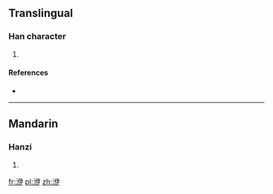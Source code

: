 ==Translingual==

===Han character===
{{Han char|rn=85|rad=水|as=06|sn=9|four=37157|canj=EOSK}}

# {{defn|Han|sort=水06}}

====References====
* {{Han ref|kx=0621.050|dkj=17392|dj=1017.040|hdz=31610.060|uh=6D22|ud=27938|bh=CFAB|bd=53163}}

----

==Mandarin==

===Hanzi===
{{cmn-hanzi|pin=[[yī]] ([[yi1]])|wg=i<sup>1</sup>}}

# {{defn|lang=cmn|sort=水06}}

[[fr:洢]]
[[pl:洢]]
[[zh:洢]]